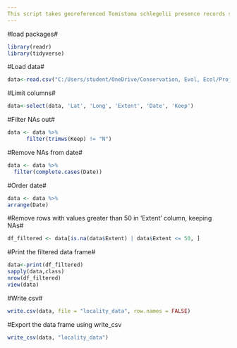 ```yaml
---
This script takes georeferenced Tomistoma schlegelii presence records sourced from; both published and unpublished datasets, 211 from Stuebing et al. (2006), 113 from Sideleau (2023), 36 from Dr Agata Staniewicz and 23 from The Global Biodiversity Information Facility (2023), with additional data from; museum specimen records, sightings, published journal articles and archival field expedition journals, and wrangles it for downstream analysis.
---
```


#load packages#
```r
library(readr)
library(tidyverse)
```


#Load data#
```r
data<-read.csv("C:/Users/student/OneDrive/Conservation, Evol, Ecol/Project Two/Tomistoma Distributions Reproducible Code/Tomistoma Distributions Reproducible Code/Tomistoma schlegelli locality data .csv")
```

#Limit columns#
```r
data<-select(data, 'Lat', 'Long', 'Extent', 'Date', 'Keep')
```


#Filter NAs out#
```r
data <- data %>%
      filter(trimws(Keep) != "N")
```

#Remove NAs from date#
```r
data <- data %>%
  filter(complete.cases(Date))
```


#Order date#
```r
data <- data %>%
arrange(Date)
```

#Remove rows with values greater than 50 in 'Extent' column, keeping NAs#
```r
df_filtered <- data[is.na(data$Extent) | data$Extent <= 50, ]
```

#Print the filtered data frame#
```r
data<-print(df_filtered)
sapply(data,class) 
nrow(df_filtered)
view(data)

```

#Write csv#
```r
write.csv(data, file = "locality_data", row.names = FALSE)
```

#Export the data frame using write_csv
```r
write_csv(data, "locality_data")
```



